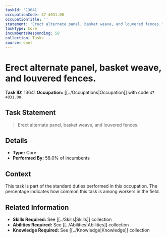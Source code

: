 ```yaml
---
taskId: '13641'
occupationCode: 47-4031.00
occupationTitle: ''
statement: 'Erect alternate panel, basket weave, and louvered fences.'
taskType: Core
incumbentsResponding: 58
collection: Tasks
source: onet
---
```

# Erect alternate panel, basket weave, and louvered fences.

**Task ID:** 13641
**Occupation:** [[../Occupations|Occupation]] with code `47-4031.00`

## Task Statement

> Erect alternate panel, basket weave, and louvered fences.

## Details

- **Type:** Core
- **Performed By:** 58.0% of incumbents

## Context

This task is part of the standard duties performed in this occupation. The percentage indicates how common this task is among workers in the field.

## Related Information

- **Skills Required:** See [[../Skills|Skills]] collection
- **Abilities Required:** See [[../Abilities|Abilities]] collection
- **Knowledge Required:** See [[../Knowledge|Knowledge]] collection
